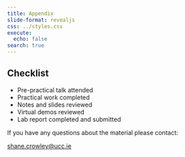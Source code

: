 ```yaml
---
title: Appendix 
slide-format: revealjs
css: ../styles.css
execute:
  echo: false
search: true
---
```


::: {.callout-warning}

## Checklist

- Pre-practical talk attended
- Practical work completed
- Notes and slides reviewed
- Virtual demos reviewed
- Lab report completed and submitted

:::

If you have any questions about the material please contact:

[shane.crowley@ucc.ie](mailto: shane.crowley@ucc.ie)
